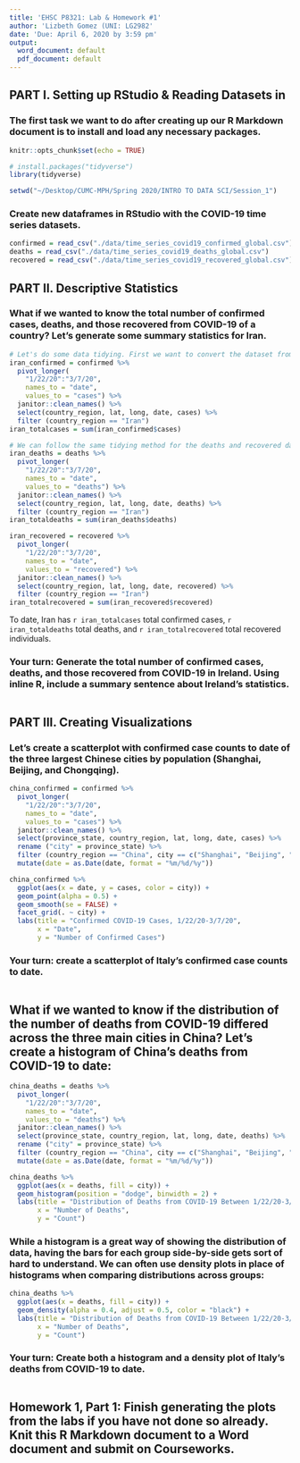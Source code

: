 ```yaml
---
title: 'EHSC P8321: Lab & Homework #1'
author: 'Lizbeth Gomez (UNI: LG2982'
date: 'Due: April 6, 2020 by 3:59 pm'
output:
  word_document: default
  pdf_document: default
---
```


## PART I. Setting up RStudio & Reading Datasets in
### The first task we want to do after creating up our R Markdown document is to install and load any necessary packages.
```r
knitr::opts_chunk$set(echo = TRUE)

# install.packages("tidyverse")
library(tidyverse)

setwd("~/Desktop/CUMC-MPH/Spring 2020/INTRO TO DATA SCI/Session_1")
```


### Create new dataframes in RStudio with the COVID-19 time series datasets.
```r
confirmed = read_csv("./data/time_series_covid19_confirmed_global.csv")
deaths = read_csv("./data/time_series_covid19_deaths_global.csv")
recovered = read_csv("./data/time_series_covid19_recovered_global.csv")
```



## PART II. Descriptive Statistics
### What if we wanted to know the total number of confirmed cases, deaths, and those recovered from COVID-19 of a country? Let's generate some summary statistics for Iran.
```r
# Let's do some data tidying. First we want to convert the dataset from wide-to-long format using the pivot_longer function. We can use the janitor::clean_names() function to change the variable names into RStudio-friendly names. Next, we want to select only the variables of interest. Last, we can filter the dataset for cases in Iran only.
iran_confirmed = confirmed %>%
  pivot_longer(
    "1/22/20":"3/7/20",
    names_to = "date",
    values_to = "cases") %>%
  janitor::clean_names() %>% 
  select(country_region, lat, long, date, cases) %>% 
  filter (country_region == "Iran") 
iran_totalcases = sum(iran_confirmed$cases)

# We can follow the same tidying method for the deaths and recovered datasets.
iran_deaths = deaths %>%
  pivot_longer(
    "1/22/20":"3/7/20",
    names_to = "date",
    values_to = "deaths") %>%
  janitor::clean_names() %>% 
  select(country_region, lat, long, date, deaths) %>% 
  filter (country_region == "Iran")
iran_totaldeaths = sum(iran_deaths$deaths)

iran_recovered = recovered %>%
  pivot_longer(
    "1/22/20":"3/7/20",
    names_to = "date",
    values_to = "recovered") %>%
  janitor::clean_names() %>% 
  select(country_region, lat, long, date, recovered) %>% 
  filter (country_region == "Iran")
iran_totalrecovered = sum(iran_recovered$recovered)
```
To date, Iran has `r iran_totalcases` total confirmed cases, `r iran_totaldeaths` total deaths, and `r iran_totalrecovered` total recovered individuals.


### Your turn: Generate the total number of confirmed cases, deaths, and those recovered from COVID-19 in Ireland. Using inline R, include a summary sentence about Ireland's statistics.
```r

```




## PART III. Creating Visualizations
### Let's create a scatterplot with confirmed case counts to date of the three largest Chinese cities by population (Shanghai, Beijing, and Chongqing).
```r
china_confirmed = confirmed %>%
  pivot_longer(
    "1/22/20":"3/7/20",
    names_to = "date",
    values_to = "cases") %>%
  janitor::clean_names() %>% 
  select(province_state, country_region, lat, long, date, cases) %>% 
  rename ("city" = province_state) %>% 
  filter (country_region == "China", city == c("Shanghai", "Beijing", "Chongqing")) %>% 
  mutate(date = as.Date(date, format = "%m/%d/%y"))

china_confirmed %>% 
  ggplot(aes(x = date, y = cases, color = city)) + 
  geom_point(alpha = 0.5) +
  geom_smooth(se = FALSE) +
  facet_grid(. ~ city) +
  labs(title = "Confirmed COVID-19 Cases, 1/22/20-3/7/20",
       x = "Date",
       y = "Number of Confirmed Cases")
```


### Your turn: create a scatterplot of Italy's confirmed case counts to date.
```r

```


## What if we wanted to know if the distribution of the number of deaths from COVID-19 differed across the three main cities in China? Let's create a histogram of China's deaths from COVID-19 to date:
```r
china_deaths = deaths %>%
  pivot_longer(
    "1/22/20":"3/7/20",
    names_to = "date",
    values_to = "deaths") %>%
  janitor::clean_names() %>% 
  select(province_state, country_region, lat, long, date, deaths) %>% 
  rename ("city" = province_state) %>% 
  filter (country_region == "China", city == c("Shanghai", "Beijing", "Chongqing")) %>% 
  mutate(date = as.Date(date, format = "%m/%d/%y"))

china_deaths %>% 
  ggplot(aes(x = deaths, fill = city)) + 
  geom_histogram(position = "dodge", binwidth = 2) +
  labs(title = "Distribution of Deaths from COVID-19 Between 1/22/20-3/7/20",
       x = "Number of Deaths",
       y = "Count")
```


### While a histogram is a great way of showing the distribution of data, having the bars for each group side-by-side gets sort of hard to understand. We can often use density plots in place of histograms when comparing distributions across groups:
```r
china_deaths %>% 
  ggplot(aes(x = deaths, fill = city)) + 
  geom_density(alpha = 0.4, adjust = 0.5, color = "black") +
  labs(title = "Distribution of Deaths from COVID-19 Between 1/22/20-3/7/20",
       x = "Number of Deaths",
       y = "Count")
```


### Your turn: Create both a histogram and a density plot of Italy's deaths from COVID-19 to date.
```r

```



## Homework 1, Part 1: Finish generating the plots from the labs if you have not done so already. Knit this R Markdown document to a Word document and submit on Courseworks.